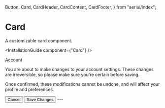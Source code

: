   Button,
  Card,
  CardHeader,
  CardContent,
  CardFooter,
} from "aeriui/index";

# Card

A customizable card component.

<InstallationGuide component={"Card"} />

<ComponentWrapper>
  <Card>
    <CardHeader>Account</CardHeader>
    <CardContent>
      <p>You are about to make changes to your account settings. These changes are irreversible, so please make sure you're certain before saving.</p>
      <p className="mt-2">Once confirmed, these modifications cannot be undone, and will affect your profile and preferences.</p>
    </CardContent>
    <CardFooter className="gap-1">
      <Button variant="ghost">Cancel</Button>
      <Button>Save Changes</Button>
    </CardFooter>
  </Card>
</ComponentWrapper>
---